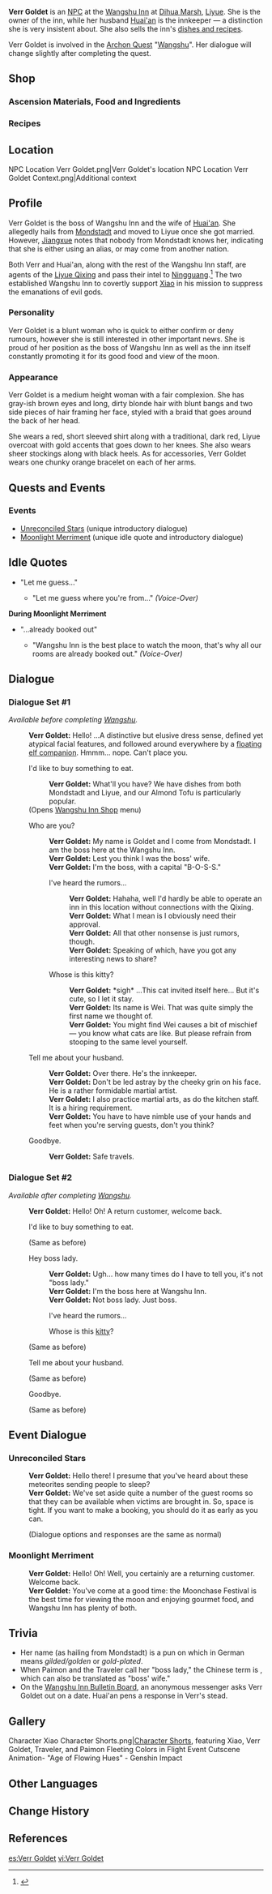 {{Character Infobox
|type             = NPC
|image            = NPC Verr Goldet.png
|affiliation      = Wangshu Inn
|affiliation2     = Liyue Qixing Employees
|region           = Liyue
|title            = Boss, Wangshu Inn
|spouse           = Huai'an
|voiceEN          = [https://laurenamante.com/ Lauren Amante]<ref>Lauren Amante: [https://laurenamante.com/voiceover EN VA's Website]</ref>
|voiceJP          = [http://amuleto.jp/talents/mizuhanaamano.html Mizuhana Amano (水花 天乃)]<ref>Amuleto: [http://amuleto.jp/talents/mizuhanaamano.html JP VA's Profile]</ref>
}}
'''Verr Goldet''' is an [[NPC]] at the [[Wangshu Inn]] at [[Dihua Marsh]], [[Liyue]]. She is the owner of the inn, while her husband [[Huai'an]] is the innkeeper &mdash; a distinction she is very insistent about. She also sells the inn's [[Wangshu Inn#Shop|dishes and recipes]].

Verr Goldet is involved in the [[Archon Quest]] "[[Wangshu]]". Her dialogue will change slightly after completing the quest.

==Shop==
===Ascension Materials, Food and Ingredients===
{{Shop/Header|note=Refreshes|total=1|vendor=Verr Goldet}}
{{Shop|Almond Tofu|1,550|2|note=Daily|total=1}}
{{Shop|Matsutake Meat Rolls|1,775|2|note=Daily|total=1}}
{{Shop|Jueyun Chili Chicken|1,925|2|note=Daily|total=1}}
{{Shop|Noodles with Mountain Delicacies|2,150|2|note=Daily|total=1}}
{{Shop|Chicken-Mushroom Skewer|450|10|note=Daily|total=1}}
{{Shop|Matsutake|300|10|note=Every 3 Days|total=1}}
{{Shop|Butter|270|10|note=Weekly|total=1}}
{{Shop|Sausage|840|10|note=Weekly|total=1}}
{{Shop|Silk Flower|1,000|5|note=Every 3 Days|total=1}}
{{Shop|Violetgrass|1,000|5|note=Every 3 Days|total=1}}
{{Shop/Footer|note=&#32;|total=43,400}}

===Recipes===
{{Shop/Header|note=Required<br />[[Adventure Rank]]|total=1|vendor=Verr Goldet}}
{{Shop|Recipe|2,500|1|note=1|specific=Recipe: Vegetarian Abalone|total=1}}
{{Shop|Recipe|5,000|1|note=1|specific=Recipe: Bamboo Shoot Soup|total=1}}
{{Shop|Recipe|5,000|1|note=1|specific=Recipe: Stir-Fried Shrimp|total=1}}
{{Shop/Footer|note=&#32;|total=12,500}}

==Location==
<gallery hideaddbutton="true" captionalign="center">
NPC Location Verr Goldet.png|Verr Goldet's location
NPC Location Verr Goldet Context.png|Additional context
</gallery>

==Profile==
<!-- detailed story/lore information goes here -->
Verr Goldet is the boss of Wangshu Inn and the wife of [[Huai'an]]. She allegedly hails from [[Mondstadt]] and moved to Liyue once she got married. However, [[Jiangxue]] notes that nobody from Mondstadt knows her, indicating that she is either using an alias, or may come from another nation.

Both Verr and Huai'an, along with the rest of the Wangshu Inn staff, are agents of the [[Liyue Qixing]] and pass their intel to [[Ningguang]].<ref>{{Ref/Quest|Equilibrium}}</ref> The two established Wangshu Inn to covertly support [[Xiao]] in his mission to suppress the emanations of evil gods.

===Personality===
{{Quote
| quote = Not boss lady. Just boss.
| speaker = Verr Goldet
}}
Verr Goldet is a blunt woman who is quick to either confirm or deny rumours, however she is still interested in other important news. She is proud of her position as the boss of Wangshu Inn as well as the inn itself constantly promoting it for its good food and view of the moon.

===Appearance===
Verr Goldet is a medium height woman with a fair complexion. She has gray-ish brown eyes and long, dirty blonde hair with blunt bangs and two side pieces of hair framing her face, styled with a braid that goes around the back of her head.

She wears a red, short sleeved shirt along with a traditional, dark red, Liyue overcoat with gold accents that goes down to her knees. She also wears sheer stockings along with black heels. As for accessories, Verr Goldet wears one chunky orange bracelet on each of her arms.

==Quests and Events==
{{Quest Appearances}}

===Events===
*[[Unreconciled Stars]] (unique introductory dialogue)
*[[Moonlight Merriment]] (unique idle quote and introductory dialogue)

==Idle Quotes==
*"Let me guess..."
**{{A|VO Verr Goldet 01.ogg}} "Let me guess where you're from..." ''(Voice-Over)''

'''During Moonlight Merriment'''
* "...already booked out"
** {{A|VO Verr Goldet 01 (Moonlight Merriment).ogg}} "Wangshu Inn is the best place to watch the moon, that's why all our rooms are already booked out." ''(Voice-Over)''

==Dialogue==
===Dialogue Set #1===
''Available before completing [[Wangshu]].''
{{Dialogue start}}
:'''Verr Goldet:''' Hello! ...A distinctive but elusive dress sense, defined yet atypical facial features, and followed around everywhere by a [[Paimon|floating elf companion]]. Hmmm... nope. Can't place you.
:{{DIcon|Shop}} I'd like to buy something to eat.
::'''Verr Goldet:''' What'll you have? We have dishes from both Mondstadt and Liyue, and our Almond Tofu is particularly popular.
:;(Opens [[Wangshu Inn#Shop|Wangshu Inn Shop]] menu)
:{{DIcon}} Who are you?
::'''Verr Goldet:''' My name is Goldet and I come from Mondstadt. I am the boss here at the Wangshu Inn.
::'''Verr Goldet:''' Lest you think I was the boss' wife.
::'''Verr Goldet:''' I'm the boss, with a capital "B-O-S-S."
::{{DIcon}} I've heard the rumors...
:::'''Verr Goldet:''' Hahaha, well I'd hardly be able to operate an inn in this location without connections with the Qixing.
:::'''Verr Goldet:''' What I mean is I obviously need their approval.
:::'''Verr Goldet:''' All that other nonsense is just rumors, though.
:::'''Verr Goldet:''' Speaking of which, have you got any interesting news to share?
::{{DIcon}} Whose is this kitty?
:::'''Verr Goldet:''' *sigh* ...This cat invited itself here... But it's cute, so I let it stay.
:::'''Verr Goldet:''' Its name is Wei. That was quite simply the first name we thought of.
:::'''Verr Goldet:''' You might find Wei causes a bit of mischief &mdash; you know what cats are like. But please refrain from stooping to the same level yourself.
:{{DIcon}} Tell me about your husband.
::'''Verr Goldet:''' Over there. He's the innkeeper.
::'''Verr Goldet:''' Don't be led astray by the cheeky grin on his face. He is a rather formidable martial artist.
::'''Verr Goldet:''' I also practice martial arts, as do the kitchen staff. It is a hiring requirement.
::'''Verr Goldet:''' You have to have nimble use of your hands and feet when you're serving guests, don't you think?
:{{DIcon}} Goodbye.
::'''Verr Goldet:''' Safe travels.
{{Dialogue end}}

===Dialogue Set #2===
''Available after completing [[Wangshu]].''
{{Dialogue start}}
:'''Verr Goldet:''' Hello! Oh! A return customer, welcome back.
:{{DIcon|Shop}} I'd like to buy something to eat.
:;(Same as before)
:{{DIcon}} Hey boss lady.
::'''Verr Goldet:''' Ugh... how many times do I have to tell you, it's not "boss lady."
::'''Verr Goldet:''' I'm the boss here at Wangshu Inn.
::'''Verr Goldet:''' Not boss lady. Just boss.
::{{DIcon}} I've heard the rumors...
::{{DIcon}} Whose is this [[Wei (Cat)|kitty]]?
:;(Same as before)
:{{DIcon}} Tell me about your husband.
:;(Same as before)
:{{DIcon}} Goodbye.
:;(Same as before)
{{Dialogue end}}

==Event Dialogue==
===Unreconciled Stars===
{{Dialogue start}}
:'''Verr Goldet:''' Hello there! I presume that you've heard about these meteorites sending people to sleep?
:'''Verr Goldet:''' We've set aside quite a number of the guest rooms so that they can be available when victims are brought in. So, space is tight. If you want to make a booking, you should do it as early as you can.
:;(Dialogue options and responses are the same as normal)
{{Dialogue end}}
===Moonlight Merriment===
{{Dialogue start}}
:'''Verr Goldet:''' Hello! Oh! Well, you certainly are a returning customer. Welcome back.
:'''Verr Goldet:''' You've come at a good time: the Moonchase Festival is the best time for viewing the moon and enjoying gourmet food, and Wangshu Inn has plenty of both.
{{Dialogue end}}

==Trivia==
* Her name (as hailing from Mondstadt) is a pun on ''{{wt|vergoldet|vergoldet|German}}'' which in German means ''gilded/golden'' or ''gold-plated''.
* When Paimon and the Traveler call her "boss lady," the Chinese term is {{Lang|mini=1|zh=老板娘|zh_rm=lǎobǎnniáng}}, which can also be translated as "boss' wife."
* On the [[Wangshu Inn Bulletin Board]], an anonymous messenger asks Verr Goldet out on a date. Huai'an pens a response in Verr's stead.

==Gallery==
<gallery hideaddbutton="true" captionalign="center">
Character Xiao Character Shorts.png|[https://twitter.com/GenshinImpact/status/1383269112109961222 Character Shorts], featuring Xiao, Verr Goldet, Traveler, and Paimon
Fleeting Colors in Flight Event Cutscene Animation- "Age of Flowing Hues" - Genshin Impact
</gallery>

==Other Languages==
{{Other Languages
|default_hidden = 1
|en      = Verr Goldet
|zhs     = 菲尔戈黛特
|zhs_rm  = Fēi'ěr Gēdàitè
|zht     = 菲爾戈黛特
|zht_rm  = Fēi'ěr Gēdàitè
|ja      = ヴェル・ゴレット
|ja_rm   = Veru Goretto
|ko      = 베르 고데트
|ko_rm   = Bereu Godeteu
|es      = Verr Goldet
|fr      = Verr Goldet
|ru      = Верр Голдет
|th      = Verr Goldet
|vi      = Verr Goldet
|de      = Verr Goldet
|id      = Verr Goldet
|pt      = Verr Goldet
}}

==Change History==
{{Change History|1.0}}

==References==
{{Reflist}}

[[es:Verr Goldet]]
[[vi:Verr Goldet]]